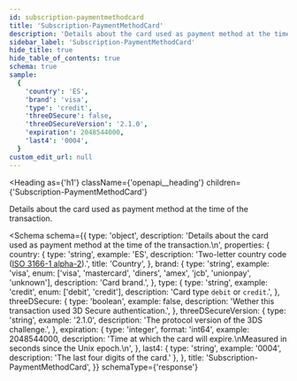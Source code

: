 ```yaml
---
id: subscription-paymentmethodcard
title: 'Subscription-PaymentMethodCard'
description: 'Details about the card used as payment method at the time of the transaction.'
sidebar_label: 'Subscription-PaymentMethodCard'
hide_title: true
hide_table_of_contents: true
schema: true
sample:
  {
    'country': 'ES',
    'brand': 'visa',
    'type': 'credit',
    'threeDSecure': false,
    'threeDSecureVersion': '2.1.0',
    'expiration': 2048544000,
    'last4': '0004',
  }
custom_edit_url: null
---
```



<Heading
  as={'h1'}
  className={'openapi__heading'}
  children={'Subscription-PaymentMethodCard'}
></Heading>

Details about the card used as payment method at the time of the transaction.

<Schema
  schema={{
    type: 'object',
    description: 'Details about the card used as payment method at the time of the transaction.\n',
    properties: {
      country: {
        type: 'string',
        example: 'ES',
        description:
          'Two-letter country code ([ISO 3166-1 alpha-2](https://en.wikipedia.org/wiki/ISO_3166-1_alpha-2)).',
        title: 'Country',
      },
      brand: {
        type: 'string',
        example: 'visa',
        enum: ['visa', 'mastercard', 'diners', 'amex', 'jcb', 'unionpay', 'unknown'],
        description: 'Card brand.',
      },
      type: {
        type: 'string',
        example: 'credit',
        enum: ['debit', 'credit'],
        description: 'Card type `debit` or `credit`.',
      },
      threeDSecure: {
        type: 'boolean',
        example: false,
        description: 'Wether this transaction used 3D Secure authentication.',
      },
      threeDSecureVersion: {
        type: 'string',
        example: '2.1.0',
        description: 'The protocol version of the 3DS challenge.',
      },
      expiration: {
        type: 'integer',
        format: 'int64',
        example: 2048544000,
        description:
          'Time at which the card will expire.\nMeasured in seconds since the Unix epoch.\n',
      },
      last4: { type: 'string', example: '0004', description: 'The last four digits of the card.' },
    },
    title: 'Subscription-PaymentMethodCard',
  }}
  schemaType={'response'}
></Schema>
